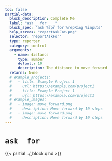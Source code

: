 ```yaml
---
toc: false
partial-data:
  block_description: Complete Me
  label: "ask _ for _ _"
  block_spec: "ask %spr for %repRing %inputs"
  help_screen: "reportAskFor.png"
  selector: "reportAskFor"
  type: reporter
  category: control
  arguments:
    - name: distance
      type: number
      default: 10
      description: The distance to move forward
  returns: None
  # example_projects:
  #   - title: Example Project 1
  #     url: https://example.com/project1
  #   - title: Example Project 1
  #     url: https://example.com/project1
  # example_images:
  #   - image: move_forward.png
  #     description: Move forward by 10 steps
  #   - image: move_forward.png
  #     description: Move forward by 10 steps
---
```


# `ask  for` { .unnumbered }

{{< partial ../_block.qmd >}}

